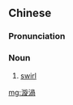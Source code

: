 {{also|漩涡}}
==Chinese==
{{zh-forms|s=漩涡}}

===Pronunciation===
{{zh-pron
|m=xuánwō
|c=syun4 wo1
|mn=qz,xm,zz:soân-o
|cat=n
}}

===Noun===
{{zh-noun}}

# [[swirl]] {{gloss|whirling eddy}}

[[mg:漩渦]]